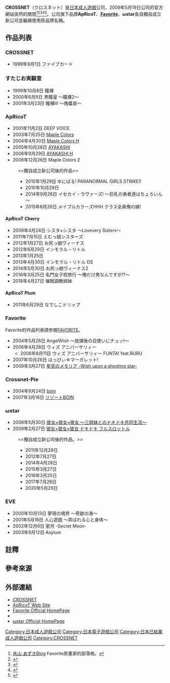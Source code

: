 {{美少女ゲームブランド
|ブランド名 =CROSSNET
|ジャンル =[[日本成人遊戲|成人遊戲]]
|企業名 =CROSSNET
|関連ブランド =
|審査 =[[電腦軟體倫理機構|電腦軟體倫理機構]]
|主要人物 =
|特記事項 =
|メインブランド =
|デビュー作 =ファイブカード
|デビュー作発売日 =1999年9月1日
|最新作 =
|最新作発売日 =
|最終作 =ファイブカード
|最終作発売日 =1999年9月1日
|URL =http://www.cross-net.co.jp/
|サイト名 =CROSSNET
|関連ブランド1 =
|ジャンル2 =
|デビュー作2 =
|デビュー作発売日2 =
|最新作2 =
|最新作発売日2 =
|最終作2 =
|最終作発売日2 =
|URL2 =
|サイト名2 =
|関連ブランド2 =
|ジャンル3 =
|デビュー作3 =
|デビュー作発売日3 =
|最新作3 =
|最新作発売日3 =
|最終作3 =
|最終作発売日3 =
|URL3 =
|サイト名3 =
|関連ブランド3 =
|ジャンル4 =
|デビュー作4 =
|デビュー作発売日4 =
|最新作4 =
|最新作発売日4 =
|最終作4 =
|最終作発売日4 =
|URL4 =
|サイト名4 =
}}
'''CROSSNET'''（クロスネット）是[[日本成人遊戲|日本成人遊戲]]公司，2009年5月19日公司的官方網站突然的關閉<ref>[http://blog.livedoor.jp/ko_azuki/archives/713526.html 氷山 あずきBlog] {{Wayback|url=http://blog.livedoor.jp/ko_azuki/archives/713526.html |date=20090523104958 }}Favorite原畫家的部落格。</ref><ref>{{Cite web|url= http://blog.livedoor.jp/spec_530/archives/51957738.html|title= クロスネット公式サイトが突然の閉鎖|accessdate= 2012-03-02|work= |publisher= |date= 2009-05-20|language= ja|archive-date= 2016-03-04|archive-url= https://web.archive.org/web/20160304200459/http://blog.livedoor.jp/spec_530/archives/51957738.html|dead-url= no}}</ref><ref>{{Cite web|url= http://wizard-programmer.at.webry.info/200905/article_15.html|title= CROSSNET-クロスネット-オフィシャルホームページ閉鎖|accessdate= 2012-03-02|work= |publisher= |date= 2009-05-23|language= ja|archive-date= 2015-04-13|archive-url= https://web.archive.org/web/20150413204908/http://wizard-programmer.at.webry.info/200905/article_15.html|dead-url= no}}</ref><ref>{{Cite web|url= http://plaza.rakuten.co.jp/muvluv/diary/200905200001/|title= 美少女ゲームソフトメーカー『クロスネット』ＨＰが閉鎖です！！|accessdate= 2012-03-02|work= |publisher= |date= 2009-05-20|language= ja|archive-date= 2019-02-15|archive-url= https://web.archive.org/web/20190215181119/https://plaza.rakuten.co.jp/muvluv/diary/200905200001/|dead-url= no}}</ref><ref>{{Cite web|url= http://logsoku.com/thread/tsushima.2ch.net/news/1242734013/|title= 諸般の事情...|accessdate= 2012-03-02|work= |publisher= |date= 2009-05-19|language= ja|archive-date= 2011-11-17|archive-url= https://web.archive.org/web/20111117120210/http://logsoku.com/thread/tsushima.2ch.net/news/1242734013/|dead-url= no}}</ref>。公司旗下品牌'''ApRicoT'''、'''[[Favorite|Favorite]]'''、'''ωstar'''各自獨自成立新公司並繼續使用原品牌名稱。

==作品列表==
===CROSSNET===
*1999年9月1日 ファイブカード

===すたじお実験室===
*1999年10月8日 瞳裸
*2000年6月9日 黒瞳皇 〜瞳裸2〜
*2001年3月23日 瞳裸III 〜傀儡哀〜

===ApRicoT===
*2001年11月2日 DEEP VOICE
*2003年7月25日 [[Maple_Colors|Maple Colors]]
*2004年4月30日 [[Maple_Colors|Maple Colors H]]
*2005年10月28日 [[AYAKASHI|AYAKASHI]]
*2006年9月29日 [[AYAKASHI|AYAKASHI H]]
*2008年12月26日 Maple Colors 2
:<<獨自成立新公司後的作品>>
:*2010年1月29日 ゆにばる! PARANORMAL GIRLS STRIKE!!
:*2010年10月29日 {{lang|ja|桜花センゴク! ～信長ちゃんの恋して野望!?～}}
:*2014年9月26日 イセカイ・ラヴァーズ! ～巨乳の勇者達はちょろいん～
:*2015年6月26日 メイプルカラーズHHH クラス全員俺の嫁!

====ApRicoT Cherry====
*2009年4月24日 シスタ×シスタ 〜Lovevery Sisters〜
*2011年7月15日 えむっ娘シスターズ
*2012年1月27日 お尻っ娘ヴィーナス
*2012年6月29日 インモラル・リトル
*2013年1月25日 {{lang|ja|えすっ娘クイーン 〜会長のメイド達〜}}
*2013年4月30日 インモラル・リトル DS
*2014年5月30日 お尻っ娘ヴィーナス2
*2016年3月25日 名門女子校旅行 ～俺だけ男なんですが!?～
*2018年4月27日 催眠調教姉妹

====ApRicoT Plum====
*2011年6月29日 なでしこドリップ

===Favorite===
Favorite的作品列表請參閱[[FAVORITE|FAVORITE]]。
*2004年5月28日 AngelWish 〜放課後の召使いにチュッ!〜
*2006年4月28日 ウィズ アニバーサリィー
**2006年8月11日 ウィズ アニバーサリィー FUNTA! feat.RURU
*2007年10月26日 はっぴぃ☆マーガレット!
*2009年3月27日 [[星空的回憶_-Wish_upon_a_shooting_star-|星空のメモリア -Wish upon a shooting star-]]

===Crossnet-Pie===
*2004年9月24日 [[boin|boin]]
*2007年3月16日 [[度假村Boin|リゾートBOIN]]

===ωstar===
*2008年5月30日 [[彼女×彼女×彼女_～與三姊妹的心跳共同生活～|彼女×彼女×彼女 〜三姉妹とのドキドキ共同生活〜]]
*2009年2月27日 [[彼女×彼女×彼女_～與三姊妹的心跳共同生活～|彼女×彼女×彼女 ドキドキ フルスロットル]]
:<<獨自成立新公司後的作品。>>
:*2011年12月29日 {{lang|ja|[[美少女萬華鏡_-被詛咒的傳說少女-|美少女万華鏡 -呪われし伝説の少女-]]}}
:*2012年7月27日 {{lang|ja|[[美少女萬華鏡_-勿忘草與永遠的少女-|美少女万華鏡 -忘れな草と永遠の少女-]]}}
:*2014年4月28日 {{lang|ja|美少女万華鏡 -かつて少女だった君へ-}}
:*2015年3月27日 {{lang|ja|[[美少女萬華鏡_-神明所創造的少女們-|美少女万華鏡 -神が造りたもうた少女たち-]]}}
:*2016年3月25日 {{lang|ja|クラ☆クラ ～CLASSY☆CRANBERRY'S～ 廉価版}}{{efn|初版是由'''[[Atelier_KAGUYA|Atelier KAGUYA]]'''在2010年7月23日發售。}}
:*2017年7月28日 {{lang|ja|[[美少女萬華鏡_-罪與罰的少女-|美少女万華鏡 -罪と罰の少女-]]}}
:*2020年5月29日 {{lang|ja|[[美少女萬華鏡_-理與迷宮的少女-|美少女万華鏡 -理と迷宮の少女-]]}}

===EVE===
*2000年10月13日 夢現の境界 〜奇跡の海〜
*2001年5月18日 人心遊戯 〜弄ばれる心と身体〜
*2002年12月6日 密月 -Secret Moon-
*2003年9月12日 Asylum

== 註釋 ==
{{notelist}}

==參考來源==
{{reflist}}

== 外部連結 ==
*[http://www.cross-net.co.jp/ CROSSNET]{{Dead link}}{{Wayback|url=http://www.cross-net.co.jp/ |date=20070929111913 }}{{ja}}
*[http://www.t-apricot.jp/ ApRicoT Web Site]{{Wayback|url=http://www.t-apricot.jp/ |date=20150909042515 }}{{ja}}
*[http://www.favo.co.jp/soft/ Favorite Official HomePage]{{Wayback|url=http://www.favo.co.jp/soft/ |date=20150913004959 }}{{ja}}
*{{Twitter|favo_official|FAVORITE}}{{ja}}
*[http://www.omega-star.jp/ ωstar Official HomePage]{{Wayback|url=http://www.omega-star.jp/ |date=20150907012801 }}{{ja}}

{{美少女萬華鏡}}
[[Category:日本成人遊戲公司|Category:日本成人遊戲公司]]
[[Category:日本電子遊戲公司|Category:日本電子遊戲公司]]
[[Category:日本已結業成人遊戲公司|Category:日本已結業成人遊戲公司]]
[[Category:CROSSNET|Category:CROSSNET]]